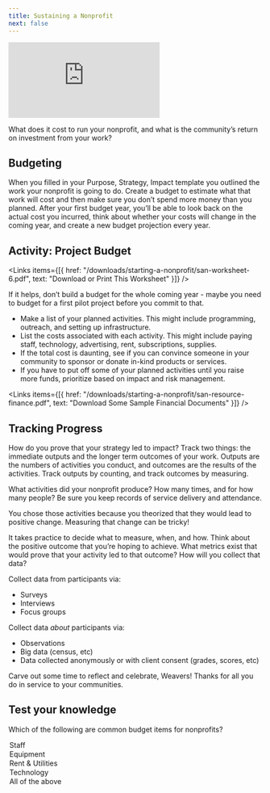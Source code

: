 ```yaml
---
title: Sustaining a Nonprofit
next: false
---
```


<Embed src="https://player.vimeo.com/video/919330746?h=271e0e4488" />

What does it cost to run your nonprofit, and what is the community’s return on investment from your work?

## Budgeting

When you filled in your Purpose, Strategy, Impact template you outlined the work your nonprofit is going to do. Create a budget to estimate what that work will cost and then make sure you don’t spend more money than you planned. After your first budget year, you’ll be able to look back on the actual cost you incurred, think about whether your costs will change in the coming year, and create a new budget projection every year.

## Activity: Project Budget

<Links
  items={[{
    href: "/downloads/starting-a-nonprofit/san-worksheet-6.pdf",
    text: "Download or Print This Worksheet"
  }]}
/>

If it helps, don’t build a budget for the whole coming year - maybe you need to budget for a first pilot project before you commit to that.

- Make a list of your planned activities. This might include programming, outreach, and setting up infrastructure.
- List the costs associated with each activity. This might include paying staff, technology, advertising, rent, subscriptions, supplies.
- If the total cost is daunting, see if you can convince someone in your community to sponsor or donate in-kind products or services.
- If you have to put off some of your planned activities until you raise more funds, prioritize based on impact and risk management.

<Links
  items={[{
    href: "/downloads/starting-a-nonprofit/san-resource-finance.pdf",
    text: "Download Some Sample Financial Documents"
  }]}
/>

## Tracking Progress

How do you prove that your strategy led to impact? Track two things: the immediate outputs and the longer term outcomes of your work. Outputs are the numbers of activities you conduct, and outcomes are the results of the activities. Track outputs by counting, and track outcomes by measuring.

What activities did your nonprofit produce? How many times, and for how many people? Be sure you keep records of service delivery and attendance.

You chose those activities because you theorized that they would lead to positive change. Measuring that change can be tricky!

It takes practice to decide what to measure, when, and how. Think about the positive outcome that you’re hoping to achieve. What metrics exist that would prove that your activity led to that outcome? How will you collect that data?

Collect data from participants via:

- Surveys
- Interviews
- Focus groups

Collect data _about_ participants via:

- Observations
- Big data (census, etc)
- Data collected anonymously or with client consent (grades, scores, etc)

Carve out some time to reflect and celebrate, Weavers! Thanks for all you do in service to your communities.

<Box>

  ## Test your knowledge

  Which of the following are common budget items for nonprofits?

  <MultipleChoice>
    <Option>
      Staff
    </Option>
    <Option>
      Equipment
    </Option>
    <Option>
      Rent & Utilities
    </Option>
    <Option>
      Technology
    </Option>
    <Option isCorrect>
      All of the above
    </Option>
  </MultipleChoice>

</Box>